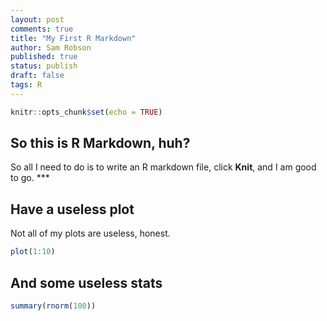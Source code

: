 ```yaml
---
layout: post
comments: true
title: "My First R Markdown"
author: Sam Robson
published: true
status: publish
draft: false
tags: R 
---
```


```r
knitr::opts_chunk$set(echo = TRUE)
```

## So this is R Markdown, huh?

So all I need to do is to write an R markdown file, click **Knit**, and I am good to go. 
***

## Have a useless plot

Not all of my plots are useless, honest.

```r
plot(1:10)
```

## And some useless stats

```r
summary(rnorm(100))
```

